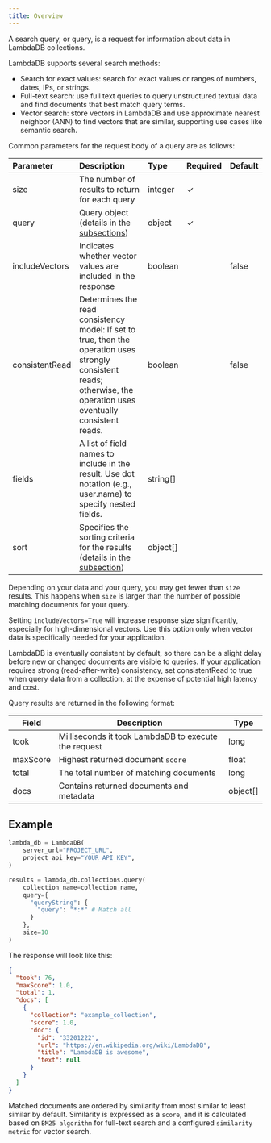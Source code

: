 ```yaml
---
title: Overview
---
```


A search query, or query, is a request for information about data in LambdaDB collections.

LambdaDB supports several search methods:

* Search for exact values: search for exact values or ranges of numbers, dates, IPs, or strings.
* Full-text search: use full text queries to query unstructured textual data and find documents that best match query terms.
* Vector search: store vectors in LambdaDB and use approximate nearest neighbor (ANN) to find vectors that are similar, supporting use cases like semantic search.

Common parameters for the request body of a query are as follows:

| Parameter      | Description                                                  | Type    | Required | Default |
|:-------------- |:-------------------------------------------------------------|:------- |:-------- |:------- |
| size           | The number of results to return for each query               | integer | ✓        |         |
| query          | Query object (details in the [subsections](/guides/search/query-string))                         | object  | ✓        |         |
| includeVectors | Indicates whether vector values are included in the response | boolean |          | false   |
| consistentRead | Determines the read consistency model: If set to true, then the operation uses strongly consistent reads; otherwise, the operation uses eventually consistent reads. | boolean |          | false   |
| fields         | A list of field names to include in the result. Use dot notation (e.g., user.name) to specify nested fields. | string[]  |          |    |
| sort | Specifies the sorting criteria for the results (details in the [subsection](/guides/search/sort)) | object[] | | |

<Tip>

  Depending on your data and your query, you may get fewer than `size` results.
  This happens when `size` is larger than the number of possible matching documents for your query.

</Tip>

<Tip>

  Setting `includeVectors=True` will increase response size significantly, especially for high-dimensional vectors. 
  Use this option only when vector data is specifically needed for your application.

</Tip>

<Note>

  LambdaDB is eventually consistent by default, so there can be a slight delay before new or changed documents are visible to queries. 
  If your application requires strong (read-after-write) consistency, set consistentRead to true when query data from a collection, at the expense of potential high latency and cost.

</Note>

Query results are returned in the following format:

| Field    | Description                                          | Type      |
| -------- | ---------------------------------------------------- | --------- |
| took     | Milliseconds it took LambdaDB to execute the request | long      |
| maxScore | Highest returned document `score`                    | float     |
| total    | The total number of matching documents               | long      |
| docs     | Contains returned documents and metadata             | object[]  |

## Example

```python Python
lambda_db = LambdaDB(
    server_url="PROJECT_URL",
    project_api_key="YOUR_API_KEY",
)

results = lambda_db.collections.query(
    collection_name=collection_name,
    query={
      "queryString": {
        "query": "*:*" # Match all
      }
    },
    size=10
)
```
The response will look like this:

```json
{
  "took": 76,
  "maxScore": 1.0,
  "total": 1,
  "docs": [
    {
      "collection": "example_collection",
      "score": 1.0,
      "doc": {
        "id": "33201222",
        "url": "https://en.wikipedia.org/wiki/LambdaDB",
        "title": "LambdaDB is awesome",
        "text": null
      }
    }
  ]
}
```

Matched documents are ordered by similarity from most similar to least similar by default.
Similarity is expressed as a `score`, and it is calculated based on `BM25 algorithm` for full-text search
and a configured `similarity metric` for vector search.